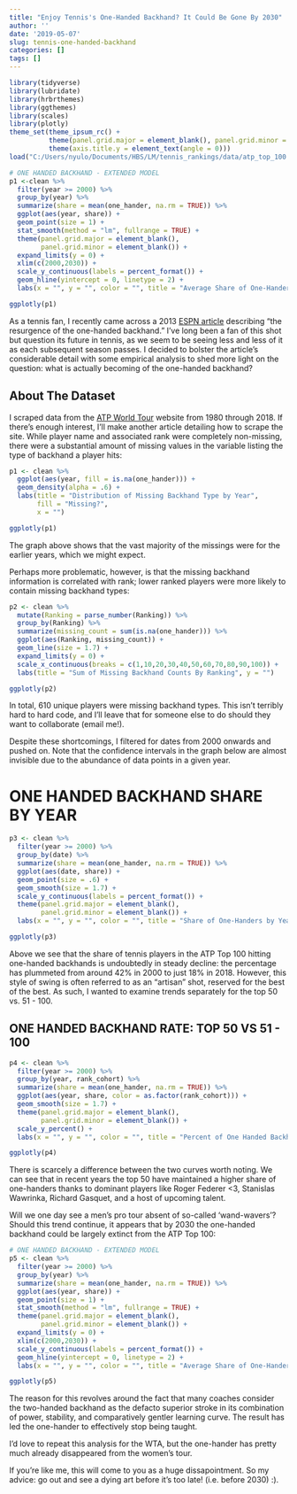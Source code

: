 ```yaml
---
title: "Enjoy Tennis's One-Handed Backhand? It Could Be Gone By 2030"
author: ''
date: '2019-05-07'
slug: tennis-one-handed-backhand
categories: []
tags: []
---
```



```r
library(tidyverse)
library(lubridate)
library(hrbrthemes)
library(ggthemes)
library(scales)
library(plotly)
theme_set(theme_ipsum_rc() +
          theme(panel.grid.major = element_blank(), panel.grid.minor = element_blank()) +
          theme(axis.title.y = element_text(angle = 0)))
load("C:/Users/nyulo/Documents/HBS/LM/tennis_rankings/data/atp_top_100.R")
```

```r
# ONE HANDED BACKHAND - EXTENDED MODEL
p1 <-clean %>% 
  filter(year >= 2000) %>% 
  group_by(year) %>% 
  summarize(share = mean(one_hander, na.rm = TRUE)) %>% 
  ggplot(aes(year, share)) +
  geom_point(size = 1) +
  stat_smooth(method = "lm", fullrange = TRUE) +
  theme(panel.grid.major = element_blank(),
        panel.grid.minor = element_blank()) +
  expand_limits(y = 0) +
  xlim(c(2000,2030)) +
  scale_y_continuous(labels = percent_format()) +
  geom_hline(yintercept = 0, linetype = 2) +
  labs(x = "", y = "", color = "", title = "Average Share of One-Handers in ATP Top 100 by Year")

ggplotly(p1)
```
As a tennis fan, I recently came across a 2013 [ESPN article](http://www.espn.com/tennis/story/_/id/10475414/tennis-resurgence-one-handed-backhand) describing "the resurgence of the one-handed backhand." I've long been a fan of this shot but question its future in tennis, as we seem to be seeing less and less of it as each subsequent season passes. I decided to bolster the article's considerable detail with some empirical analysis to shed more light on the question: what is actually becoming of the one-handed backhand?

## About The Dataset

I scraped data from the [ATP World Tour](https://www.atptour.com/en/rankings/singles) website from 1980 through 2018. If there's enough interest, I'll make another article detailing how to scrape the site. While player name and associated rank were completely non-missing, there were a substantial amount of missing values in the variable listing the type of backhand a player hits:

```r

p1 <- clean %>% 
  ggplot(aes(year, fill = is.na(one_hander))) +
  geom_density(alpha = .6) +
  labs(title = "Distribution of Missing Backhand Type by Year",
       fill = "Missing?",
       x = "")

ggplotly(p1)
```

The graph above shows that the vast majority of the missings were for the earlier years, which we might expect. 

Perhaps more problematic, however, is that the missing backhand information is correlated with rank; lower ranked players were more likely to contain missing backhand types:

```r

p2 <- clean %>% 
  mutate(Ranking = parse_number(Ranking)) %>% 
  group_by(Ranking) %>% 
  summarize(missing_count = sum(is.na(one_hander))) %>% 
  ggplot(aes(Ranking, missing_count)) +
  geom_line(size = 1.7) +
  expand_limits(y = 0) +
  scale_x_continuous(breaks = c(1,10,20,30,40,50,60,70,80,90,100)) +
  labs(title = "Sum of Missing Backhand Counts By Ranking", y = "")

ggplotly(p2)
```

In total, 610 unique players were missing backhand types. This isn't terribly hard to hard code, and I'll leave that for someone else to do should they want to collaborate (email me!). 

Despite these shortcomings, I filtered for dates from 2000 onwards and pushed on. Note that the confidence intervals in the graph below are almost invisible due to the abundance of data points in a given year.

# ONE HANDED BACKHAND SHARE BY YEAR


```r
p3 <- clean %>% 
  filter(year >= 2000) %>% 
  group_by(date) %>% 
  summarize(share = mean(one_hander, na.rm = TRUE)) %>% 
  ggplot(aes(date, share)) +
  geom_point(size = .6) +
  geom_smooth(size = 1.7) +
  scale_y_continuous(labels = percent_format()) +
  theme(panel.grid.major = element_blank(),
        panel.grid.minor = element_blank()) +
  labs(x = "", y = "", color = "", title = "Share of One-Handers by Year, 95% CI's Shown")

ggplotly(p3)
```

Above we see that the share of tennis players in the ATP Top 100 hitting one-handed backhands is undoubtedly in steady decline: the percentage has plummeted from around 42% in 2000 to just 18% in 2018. However, this style of swing is often referred to as an "artisan" shot, reserved for the best of the best. As such, I wanted to examine trends separately for the top 50 vs. 51 - 100.


## ONE HANDED BACKHAND RATE: TOP 50 VS 51 - 100

```r
p4 <- clean %>% 
  filter(year >= 2000) %>% 
  group_by(year, rank_cohort) %>% 
  summarize(share = mean(one_hander, na.rm = TRUE)) %>% 
  ggplot(aes(year, share, color = as.factor(rank_cohort))) +
  geom_smooth(size = 1.7) +
  theme(panel.grid.major = element_blank(),
        panel.grid.minor = element_blank()) +
  scale_y_percent() +
  labs(x = "", y = "", color = "", title = "Percent of One Handed Backhands in ATP Top 100, 95% CI's Shown")

ggplotly(p4)
```

There is scarcely a difference between the two curves worth noting. We can see that in recent years the top 50 have maintained a higher share of one-handers thanks to dominant players like Roger Federer <3, Stanislas Wawrinka, Richard Gasquet, and a host of upcoming talent. 

Will we one day see a men's pro tour absent of so-called 'wand-wavers'? Should this trend continue, it appears that by 2030 the one-handed backhand could be largely extinct from the ATP Top 100:

```r
# ONE HANDED BACKHAND - EXTENDED MODEL
p5 <- clean %>% 
  filter(year >= 2000) %>% 
  group_by(year) %>% 
  summarize(share = mean(one_hander, na.rm = TRUE)) %>% 
  ggplot(aes(year, share)) +
  geom_point(size = 1) +
  stat_smooth(method = "lm", fullrange = TRUE) +
  theme(panel.grid.major = element_blank(),
        panel.grid.minor = element_blank()) +
  expand_limits(y = 0) +
  xlim(c(2000,2030)) +
  scale_y_continuous(labels = percent_format()) +
  geom_hline(yintercept = 0, linetype = 2) +
  labs(x = "", y = "", color = "", title = "Average Share of One-Handers in ATP Top 100 by Year")

ggplotly(p5)
```

The reason for this revolves around the fact that many coaches consider the two-handed backhand as the defacto superior stroke in its combination of power, stability, and comparatively gentler learning curve. The result has led the one-hander to effectively stop being taught.

I'd love to repeat this analysis for the WTA, but the one-hander has pretty much already disappeared from the women's tour. 

If you're like me, this will come to you as a huge dissapointment. So my advice: go out and see a dying art before it's too late! (i.e. before 2030) :).